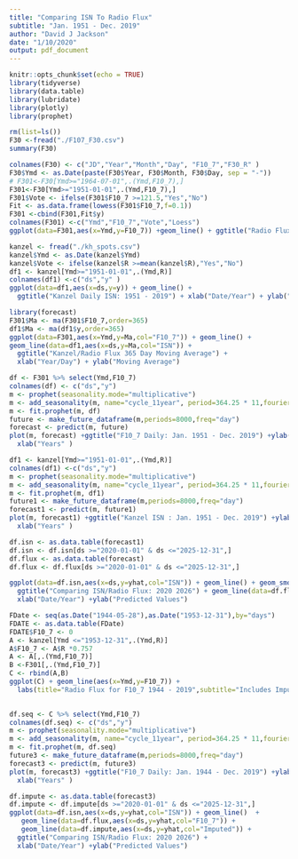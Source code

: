 ```yaml
---
title: "Comparing ISN To Radio Flux"
subtitle: "Jan. 1951 - Dec. 2019"
author: "David J Jackson"
date: "1/10/2020"
output: pdf_document
---
```


```r
knitr::opts_chunk$set(echo = TRUE)
library(tidyverse)
library(data.table)
library(lubridate)
library(plotly)
library(prophet)
```
```r
rm(list=ls())
F30 <-fread("./F107_F30.csv")
summary(F30)

colnames(F30) <- c("JD","Year","Month","Day", "F10_7","F30_R" )
F30$Ymd <- as.Date(paste(F30$Year, F30$Month, F30$Day, sep = "-"))
# F301<-F30[Ymd>="1964-07-01",.(Ymd,F10_7),]
F301<-F30[Ymd>="1951-01-01",.(Ymd,F10_7),]
F301$Vote <- ifelse(F301$F10_7 >=121.5,"Yes","No")
Fit <- as.data.frame(lowess(F301$F10_7,f=0.1))
F301 <-cbind(F301,Fit$y)
colnames(F301) <-c("Ymd","F10_7","Vote","Loess")
ggplot(data=F301,aes(x=Ymd,y=F10_7)) +geom_line() + ggtitle("Radio Flux F19_7: 1951 - 2019")
```

```r
kanzel <- fread("./kh_spots.csv")
kanzel$Ymd <- as.Date(kanzel$Ymd)
kanzel$Vote <- ifelse(kanzel$R >=mean(kanzel$R),"Yes","No")
df1 <- kanzel[Ymd>="1951-01-01",.(Ymd,R)]
colnames(df1) <-c("ds","y" )
ggplot(data=df1,aes(x=ds,y=y)) + geom_line() + 
  ggtitle("Kanzel Daily ISN: 1951 - 2019") + xlab("Date/Year") + ylab("Daily  ISN")
```
```r
library(forecast)
F301$Ma <- ma(F301$F10_7,order=365)
df1$Ma <- ma(df1$y,order=365)
ggplot(data=F301,aes(x=Ymd,y=Ma,col="F10_7")) + geom_line() +
geom_line(data=df1,aes(x=ds,y=Ma,col="ISN")) + 
  ggtitle("Kanzel/Radio Flux 365 Day Moving Average") +
  xlab("Year/Day") + ylab("Moving Average")
```
```r
df <- F301 %>% select(Ymd,F10_7)
colnames(df) <- c("ds","y")
m <- prophet(seasonality.mode="multiplicative")
m <- add_seasonality(m, name="cycle_11year", period=364.25 * 11,fourier.order=5)
m <- fit.prophet(m, df)
future <- make_future_dataframe(m,periods=8000,freq="day")
forecast <- predict(m, future)
plot(m, forecast) +ggtitle("F10_7 Daily: Jan. 1951 - Dec. 2019") +ylab("Predicted Days w/ F10_7") +
  xlab("Years" ) 
```
```r
df1 <- kanzel[Ymd>="1951-01-01",.(Ymd,R)]
colnames(df1) <-c("ds","y")
m <- prophet(seasonality.mode="multiplicative")
m <- add_seasonality(m, name="cycle_11year", period=364.25 * 11,fourier.order=5)
m <- fit.prophet(m, df1)
future1 <- make_future_dataframe(m,periods=8000,freq="day")
forecast1 <- predict(m, future1)
plot(m, forecast1) +ggtitle("Kanzel ISN : Jan. 1951 - Dec. 2019") +ylab("Predicted ISN") +
  xlab("Years" ) 
```
```r
df.isn <- as.data.table(forecast1)
df.isn <- df.isn[ds >="2020-01-01" & ds <="2025-12-31",]
df.flux <- as.data.table(forecast)
df.flux <- df.flux[ds >="2020-01-01" & ds <="2025-12-31",]

ggplot(data=df.isn,aes(x=ds,y=yhat,col="ISN")) + geom_line() + geom_smooth(method="glm") +
  ggtitle("Comparing ISN/Radio Flux: 2020 2026") + geom_line(data=df.flux,aes(x=ds,y=yhat,col="F10_7")) +
  xlab("Date/Year") +ylab("Predicted Values")

```
```r
FDate <- seq(as.Date("1944-05-28"),as.Date("1953-12-31"),by="days")
FDATE <- as.data.table(FDate)
FDATE$F10_7 <- 0
A <- kanzel[Ymd <="1953-12-31",.(Ymd,R)]
A$F10_7 <- A$R *0.757
A <- A[,.(Ymd,F10_7)]
B <-F301[,.(Ymd,F10_7)]
C <- rbind(A,B)
ggplot(C) + geom_line(aes(x=Ymd,y=F10_7)) +
  labs(title="Radio Flux for F10_7 1944 - 2019",subtitle="Includes Imputed data from 1944 - 1954")
  
```


```r
df.seq <- C %>% select(Ymd,F10_7)
colnames(df.seq) <- c("ds","y")
m <- prophet(seasonality.mode="multiplicative")
m <- add_seasonality(m, name="cycle_11year", period=364.25 * 11,fourier.order=5)
m <- fit.prophet(m, df.seq)
future3 <- make_future_dataframe(m,periods=8000,freq="day")
forecast3 <- predict(m, future3)
plot(m, forecast3) +ggtitle("F10_7 Daily: Jan. 1944 - Dec. 2019") +ylab("Predicted Days w/ F10_7") +
  xlab("Years" ) 
```
```r
df.impute <- as.data.table(forecast3)
df.impute <- df.impute[ds >="2020-01-01" & ds <="2025-12-31",]
ggplot(data=df.isn,aes(x=ds,y=yhat,col="ISN")) + geom_line()  +
   geom_line(data=df.flux,aes(x=ds,y=yhat,col="F10_7")) + 
   geom_line(data=df.impute,aes(x=ds,y=yhat,col="Imputed")) +
  ggtitle("Comparing ISN/Radio Flux: 2020 2026") +
  xlab("Date/Year") +ylab("Predicted Values")
```

